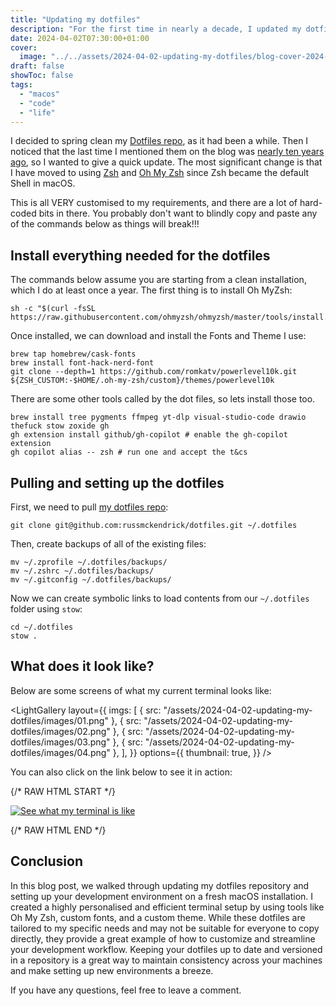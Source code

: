 ```yaml
---
title: "Updating my dotfiles"
description: "For the first time in nearly a decade, I updated my dotfiles blog post."
date: 2024-04-02T07:30:00+01:00
cover:
  image: "../../assets/2024-04-02-updating-my-dotfiles/blog-cover-2024-04-02-updating-my-dotfiles.png"
draft: false
showToc: false
tags:
  - "macos"
  - "code"
  - "life"
---
```


I decided to spring clean my [Dotfiles repo](https://github.com/russmckendrick/dotfiles), as it had been a while. Then I noticed that the last time I mentioned them on the blog was [nearly ten years ago](/2014/08/10/dotfiles/), so I wanted to give a quick update. The most significant change is that I have moved to using [Zsh](https://www.zsh.org/ "Zsh") and [Oh My Zsh](https://ohmyz.sh/) since Zsh became the default Shell in macOS.

<WarningCallout title="Warning">
This is all VERY customised to my requirements, and there are a lot of hard-coded bits in there. You probably don't want to blindly copy and paste any of the commands below as things will break!!!
</WarningCallout>

## Install everything needed for the dotfiles

The commands below assume you are starting from a clean installation, which I do at least once a year. The first thing is to install Oh MyZsh:

```text frame="terminal" title="Installing Oh My ZSH"
sh -c "$(curl -fsSL https://raw.githubusercontent.com/ohmyzsh/ohmyzsh/master/tools/install.sh)"
```


Once installed, we can download and install the Fonts and Theme I use:

```text frame="terminal" title="Installing the fonts and theme"
brew tap homebrew/cask-fonts
brew install font-hack-nerd-font
git clone --depth=1 https://github.com/romkatv/powerlevel10k.git ${ZSH_CUSTOM:-$HOME/.oh-my-zsh/custom}/themes/powerlevel10k
```


There are some other tools called by the dot files, so lets install those too.

```text frame="terminal" title="Installing and configuring the other bits"
brew install tree pygments ffmpeg yt-dlp visual-studio-code drawio thefuck stow zoxide gh
gh extension install github/gh-copilot # enable the gh-copilot  extension
gh copilot alias -- zsh # run one and accept the t&cs
```


## Pulling and setting up the dotfiles

First, we need to pull [my dotfiles repo](https://github.com/russmckendrick/dotfiles/):

```text frame="terminal" title="Some Command"
git clone git@github.com:russmckendrick/dotfiles.git ~/.dotfiles
```


Then, create backups of all of the existing files:

```text frame="terminal" title="Backup some files"
mv ~/.zprofile ~/.dotfiles/backups/
mv ~/.zshrc ~/.dotfiles/backups/
mv ~/.gitconfig ~/.dotfiles/backups/
```


Now we can create symbolic links to load contents from our `~/.dotfiles` folder using `stow`:

```text frame="terminal" title="Create the Symbolic Links"
cd ~/.dotfiles
stow .
```


## What does it look like?

Below are some screens of what my current terminal looks like:

<LightGallery
  layout={{
    imgs: [
      { src: "/assets/2024-04-02-updating-my-dotfiles/images/01.png" },
      { src: "/assets/2024-04-02-updating-my-dotfiles/images/02.png" },
      { src: "/assets/2024-04-02-updating-my-dotfiles/images/03.png" },
      { src: "/assets/2024-04-02-updating-my-dotfiles/images/04.png" },
    ],
  }}
  options={{
    thumbnail: true,
  }}
/>

You can also click on the link below to see it in action:

{/* RAW HTML START */}

<a href="https://asciinema.org/a/PTUqbpxikms7nFWNs4R7OhMQR" target="_blank"><img src="https://asciinema.org/a/PTUqbpxikms7nFWNs4R7OhMQR.svg" class="no-zoom" alt="See what my terminal is like" /></a>

{/* RAW HTML END */}


## Conclusion

In this blog post, we walked through updating my dotfiles repository and setting up your development environment on a fresh macOS installation. I created a highly personalised and efficient terminal setup by using tools like Oh My Zsh, custom fonts, and a custom theme. While these dotfiles are tailored to my specific needs and may not be suitable for everyone to copy directly, they provide a great example of how to customize and streamline your development workflow. Keeping your dotfiles up to date and versioned in a repository is a great way to maintain consistency across your machines and make setting up new environments a breeze.

If you have any questions, feel free to leave a comment.
